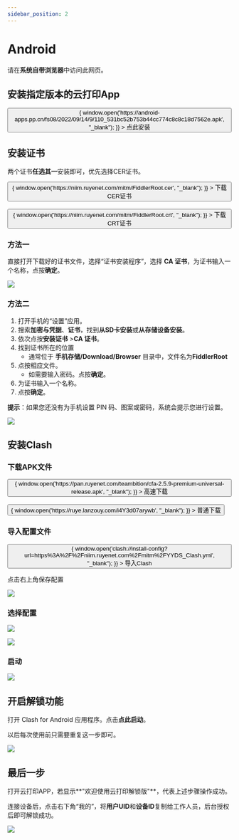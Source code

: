 ```yaml
---
sidebar_position: 2
---
```


#  Android

请在**系统自带浏览器**中访问此网页。

## 安装指定版本的云打印App

<div>
    <button className="button button--primary button--lg" onClick={()=> {
        window.open('https://android-apps.pp.cn/fs08/2022/09/14/9/110_531bc52b753b44cc774c8c8c18d7562e.apk', "_blank");
        }}
        >
        <Translate>点此安装</Translate>
    </button>
    <br />
</div>



## 安装证书

两个证书**任选其一**安装即可，优先选择CER证书。

<div>
    <button className="button button--primary button--lg" onClick={()=> {
        window.open('https://niim.ruyenet.com/mitm/FiddlerRoot.cer', "_blank");
        }}
        >
        <Translate>下载CER证书</Translate>
    </button>
    <br />
</div>


<br />
<div>
    <button className="button button--primary button--lg" onClick={()=> {
        window.open('https://niim.ruyenet.com/mitm/FiddlerRoot.crt', "_blank");
        }}
        >
        <Translate>下载CRT证书</Translate>
    </button>
    <br />
</div>


### 方法一

直接打开下载好的证书文件，选择“证书安装程序”，选择 **CA 证书**，为证书输入一个名称，点按**确定**。

![](https://img02-xusong.taihe.com/17746B63-CC64-41F3-8A7B-81CF89CB64DF.png)

### 方法二

1. 打开手机的“设置”应用。
2. 搜索**加密与凭据**、**证书**，找到**从SD卡安装**或**从存储设备安装**。
3. 依次点按**安装证书** >**CA 证书**。
4. 找到证书所在的位置
   - 通常位于 **手机存储/Download/Browser** 目录中，文件名为**FiddlerRoot**
5. 点按相应文件。
   - 如需要输入密码。点按**确定**。
6. 为证书输入一个名称。
7. 点按**确定**。

**提示**：如果您还没有为手机设置 PIN 码、图案或密码，系统会提示您进行设置。

![](https://img02-xusong.taihe.com/1964243A-C031-4044-931A-3AC733C44483.png)

## 安装Clash

### 下载APK文件

<div>
  <button
    className="button button--primary button--lg"
    onClick={() => {
      window.open('https://pan.ruyenet.com/teambition/cfa-2.5.9-premium-universal-release.apk', "_blank");
    }}
  >
    <Translate>高速下载</Translate>
  </button>
  <br />
</div>

<br />


<div>
  <button
    className="button button--primary button--lg"
    onClick={() => {
      window.open('https://ruye.lanzouy.com/i4Y3d07arywb', "_blank");
    }}
  >
    <Translate>普通下载</Translate>
  </button>
  <br />
</div>

### 导入配置文件

<div>
  <button
    className="button button--primary button--lg"
    onClick={() => {
      window.open('clash://install-config?url=https%3A%2F%2Fniim.ruyenet.com%2Fmitm%2FYYDS_Clash.yml', "_blank");
    }}
  >
    <Translate>导入Clash</Translate>
  </button>
  <br />
</div>


点击右上角保存配置

![](https://img02-xusong.taihe.com/9ED140D0-A29D-448A-9736-F0B6DAD8B02B.png)

### 选择配置

![](https://img02-xusong.taihe.com/7B808A96-7F11-47CA-8BC7-8085073D64E9.png)

![](https://img02-xusong.taihe.com/59CDC148-C526-4822-AC3C-8FE86373A54D.png)

### 启动

![](https://img02-xusong.taihe.com/0DDB69CE-DDB4-4A3F-9859-B89536A4E9CC.png)



## 开启解锁功能

打开 Clash for Android 应用程序。点击**点此启动**。

以后每次使用前只需要重复这一步即可。

![](https://img02-xusong.taihe.com/73B42CDB-5FEE-48CE-8535-B2C250DAD125.jpg)

## 最后一步

打开云打印APP，若显示**"欢迎使用云打印解锁版"**，代表上述步骤操作成功。

连接设备后，点击右下角“我的”，将**用户UID**和**设备ID**复制给工作人员，后台授权后即可解锁成功。

![](https://img02-xusong.taihe.com/5AE66249-231F-424E-B765-6D7E89BE2F8B.jpg)
